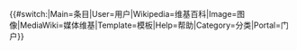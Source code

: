 {{#switch:{{SUBJECTSPACE}}|Main=条目|User=用户|Wikipedia=维基百科|Image=图像|MediaWiki=媒体维基|Template=模板|Help=帮助|Category=分类|Portal=门户}}